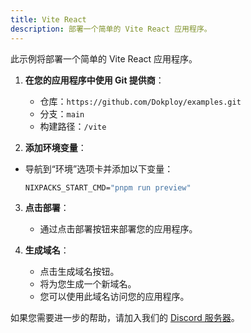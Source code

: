 ```yaml
---
title: Vite React
description: 部署一个简单的 Vite React 应用程序。
---
```



此示例将部署一个简单的 Vite React 应用程序。

1. **在您的应用程序中使用 Git 提供商**：
   - 仓库：`https://github.com/Dokploy/examples.git`
   - 分支：`main`
   - 构建路径：`/vite`

2. **添加环境变量**：
- 导航到“环境”选项卡并添加以下变量：
   ```cmd
   NIXPACKS_START_CMD="pnpm run preview"
   ```

3. **点击部署**：
   - 通过点击部署按钮来部署您的应用程序。

4. **生成域名**：
    - 点击生成域名按钮。
    - 将为您生成一个新域名。
    - 您可以使用此域名访问您的应用程序。

如果您需要进一步的帮助，请加入我们的 [Discord 服务器](https://discord.com/invite/2tBnJ3jDJc)。